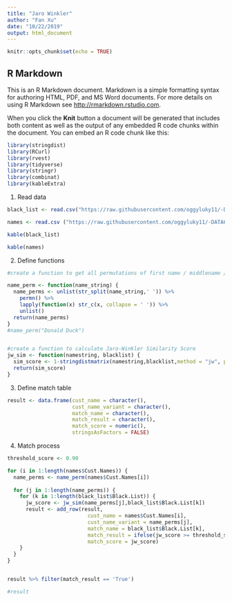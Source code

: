---
title: "Jaro Winkler"
author: "Fan Xu"
date: "10/22/2019"
output: html_document
---

```{r setup, include=FALSE}
knitr::opts_chunk$set(echo = TRUE)
```

## R Markdown

This is an R Markdown document. Markdown is a simple formatting syntax for authoring HTML, PDF, and MS Word documents. For more details on using R Markdown see <http://rmarkdown.rstudio.com>.

When you click the **Knit** button a document will be generated that includes both content as well as the output of any embedded R code chunks within the document. You can embed an R code chunk like this:

```{r 1, message = FALSE, warning= FALSE}
library(stringdist)
library(RCurl)
library(rvest)
library(tidyverse)
library(stringr)
library(combinat)
library(kableExtra)
```

1. Read data
```{r connect data source}
black_list <- read.csv("https://raw.githubusercontent.com/oggyluky11/-DATA607-Presentation/master/Black_List.csv", stringsAsFactors = FALSE, header = TRUE)

names <- read.csv ("https://raw.githubusercontent.com/oggyluky11/-DATA607-Presentation/master/Names.csv", stringsAsFactors = FALSE, header = TRUE)

kable(black_list)

kable(names)
```

2. Define functions
```{r functions}
#create a function to get all permutations of first name / middlename / last name combination.

name_perm <- function(name_string) {
  name_perms <- unlist(str_split(name_string,' ')) %>%
    permn() %>%
    lapply(function(x) str_c(x, collapse = ' ')) %>%
    unlist()
  return(name_perms)
}
#name_perm("Donald Duck")


#create a function to calculate Jaro-Winkler Similarity Score
jw_sim <- function(namestring, blacklist) {
  sim_score <- 1-stringdistmatrix(namestring,blacklist,method = "jw", p = 0.1)
  return(sim_score)
}

```

3. Define match table
```{r define match table}
result <- data.frame(cust_name = character(),
                     cust_name_variant = character(),
                     match_name = character(),
                     match_result = character(),
                     match_score = numeric(),
                     stringsAsFactors = FALSE)

```


4. Match process
```{r match}

threshold_score <- 0.90

for (i in 1:length(names$Cust.Names)) {
  name_perms <- name_perm(names$Cust.Names[i])
  
  for (j in 1:length(name_perms)) {
    for (k in 1:length(black_list$Black.List)) {
      jw_score <- jw_sim(name_perms[j],black_list$Black.List[k])
      result <- add_row(result,
                          cust_name = names$Cust.Names[i],
                          cust_name_variant = name_perms[j],
                          match_name = black_list$Black.List[k],
                          match_result = ifelse(jw_score >= threshold_score, "True", "False"),
                          match_score = jw_score)
    }
  }
}


result %>% filter(match_result == 'True')

#result
```

